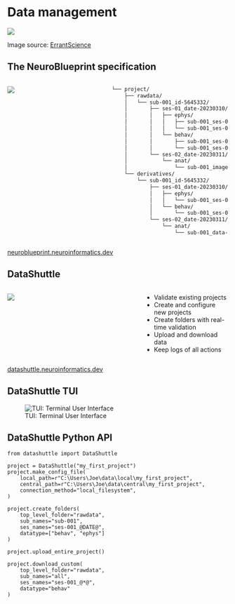 # Data management

![](img/data-management/data-organisation-over-time.jpg)

::: footer
Image source: [ErrantScience](https://errantscience.com/)
:::

## The NeuroBlueprint specification {.smaller}

:::: {.columns}
::: {.column width="45%"}

![](img/data-management/NeuroBlueprint_project_tree_light.png)

:::

:::{.column width="55%"}

:::{.fragment}
```.bash
└── project/
    ├── rawdata/
    │   └── sub-001_id-5645332/
    │       ├── ses-01_date-20230310/
    │       │   ├── ephys/
    │       │   │   ├── sub-001_ses-01_recording-01.bin
    │       │   │   └── sub-001_ses-01_probe-3A.imec0
    │       │   └── behav/
    │       │       ├── sub-001_ses-01_camera-01.wav
    │       │       └── sub-001_ses-01_data-responses.csv
    │       └── ses-02_date-20230311/
    │           └── anat/
    │               └── sub-001_image-brain.tiff
    └── derivatives/
        └── sub-001_id-5645332/
            ├── ses-01_date-20230310/
            │   ├── ephys/
            │   │   └── sub-001_ses-01_data-spikes.npy
            │   └── behav/
            │       └── sub-001_ses-01_data-poses.csv
            └── ses-02_date-20230311/
                └── anat/
                    └── sub-001_data-cellcounts.csv
```
:::

:::
:::::

::: footer
[neuroblueprint.neuroinformatics.dev](https://neuroblueprint.neuroinformatics.dev/){fig-align="center"}
:::

## DataShuttle {.smaller}

:::: {.columns}

::: {.column width="60%"}
![](img/data-management/datashuttle-overview-light.png){fig-align=left}
:::

::: {.column width="40%"}

::: {.fragment}
- Validate existing projects
- Create and configure new projects
- Create folders with real-time validation
- Upload and download data
- Keep logs of all actions
:::

:::
::::

::: footer
[datashuttle.neuroinformatics.dev](https://datashuttle.neuroinformatics.dev/){fig-align="center"}
:::


## DataShuttle TUI {.smaller}

![TUI: Terminal User Interface](img/data-management/datashuttle-tui-transfer.png){fig-align=left}

## DataShuttle Python API {.smaller}

```.python
from datashuttle import DataShuttle

project = DataShuttle("my_first_project")
project.make_config_file(
    local_path=r"C:\Users\Joe\data\local\my_first_project",
    central_path=r"C:\Users\Joe\data\central\my_first_project",
    connection_method="local_filesystem",
)

project.create_folders(
    top_level_folder="rawdata",
    sub_names="sub-001",
    ses_names="ses-001_@DATE@",
    datatype=["behav", "ephys"]
)

project.upload_entire_project()

project.download_custom(
    top_level_folder="rawdata",
    sub_names="all",
    ses_names="ses-001_@*@",
    datatype="behav"
)
```